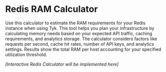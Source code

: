 
# Redis RAM Calculator

Use this calculator to estimate the RAM requirements for your Redis instance when using Tyk. This tool helps you plan your infrastructure by calculating memory needs based on your expected API traffic, caching requirements, and analytics storage. The calculator considers factors like requests per second, cache hit rates, number of API keys, and analytics settings. Results show the total RAM per host accounting for your specified utilization threshold.

*[Interactive Redis Calculator will be implemented here]*
